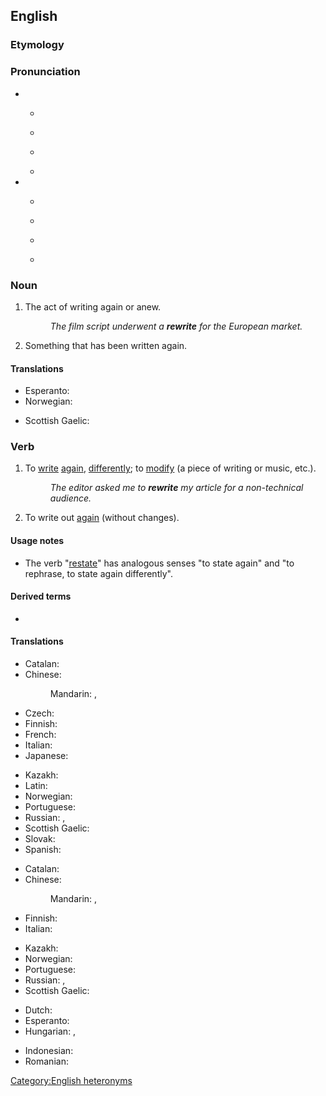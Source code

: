 ==English==
{{wikipedia|dab=rewrite}}

===Etymology===
{{prefix|en|re|write}}

===Pronunciation===
* {{qualifier|noun}}
** {{a|UK}} {{IPA|en|/ˈɹiː.ɹaɪt/}}
** {{audio|en|LL-Q1860 (eng)-Vealhurl-rewrite (noun).wav |Audio (UK)}}
** {{a|US}} {{IPA|en|/ˈɹi.ɹaɪt/}}
** {{rhymes|en|iːɹaɪt}}
* {{a|verb}}
** {{a|UK}} {{IPA|en|/ɹiːˈɹaɪt/}}
** {{audio|en|LL-Q1860 (eng)-Vealhurl-rewrite (verb).wav |Audio (UK)}}
** {{a|US}} {{IPA|en|/ɹiˈɹaɪt/}}
** {{rhymes|en|aɪt}}

===Noun===
{{en-noun}}

# The act of writing again or anew.
#: ''The film script underwent a '''rewrite''' for the European market.''
# Something that has been written again.

====Translations====
{{trans-top|something that has been written again}}
* Esperanto: {{t|eo|reverko}}
* Norwegian: {{t|no|omskrivning|m|f}}
{{trans-mid}}
* Scottish Gaelic: {{t|gd|ath-sgrìobhadh|m}}
{{trans-bottom}}

===Verb===
{{en-verb|rewrites|rewriting|rewrote|rewritten}}

# {{lb|en|transitive}} To [[write]] [[again]], [[differently]]; to [[modify]] (a piece of writing or music, etc.).
#: ''The editor asked me to '''rewrite''' my article for a non-technical audience.''
# {{lb|en|transitive}} To write out [[again]] (without changes).

====Usage notes====
* The verb "[[restate]]" has analogous senses "to state again" and "to rephrase, to state again differently".

====Derived terms====
* {{l|en|rewritable}}

====Translations====
{{trans-top|write again, differently}}
* Catalan: {{t+|ca|reescriure}}
* Chinese:
*: Mandarin: {{t+|cmn|重寫|sc=Hani}}, {{t+|cmn|重写|tr=chóngxiě|sc=Hani}}
* Czech: {{t+|cs|přepsat|pf}}
* Finnish: {{t|fi|[[kirjoittaa]] [[uudestaan]]}}
* French: {{t+|fr|réécrire}}
* Italian: {{t|it|riscrivere}}
* Japanese: {{t|ja|書き直す|tr=かきなおす, kakinaosu|sc=Jpan}}
{{trans-mid}}
* Kazakh: {{t|kk|көшіру|sc=Cyrl}}
* Latin: {{t|la|rescrībō}}
* Norwegian: {{t|no|omskrive}}
* Portuguese: {{t+|pt|reescrever}}
* Russian: {{t+|ru|перепи́сывать|impf}}, {{t+|ru|переписа́ть|pf}}
* Scottish Gaelic: {{t|gd|ath-sgrìobh}}
* Slovak: {{t|sk|prepísať|pf}}
* Spanish: {{t+|es|reescribir}}
{{trans-bottom}}

{{trans-top|write again, without changing}}
* Catalan: {{t+|ca|reescriure}}
* Chinese:
*: Mandarin: {{t+|cmn|抄寫|sc=Hani}}, {{t+|cmn|抄写|tr=chāoxiě|sc=Hani}}
* Finnish: {{t|fi|[[kirjoittaa]] [[uudestaan]]}}
* Italian: {{t|it|riscrivere}}
{{trans-mid}}
* Kazakh: {{t|kk|көшіру|sc=Cyrl}}
* Norwegian: {{t|no|rekonstruere}}
* Portuguese: {{t+|pt|reescrever}}
* Russian: {{t+|ru|перепи́сывать|impf}}, {{t+|ru|переписа́ть|pf}}
* Scottish Gaelic: {{t|gd|ath-sgrìobh}}
{{trans-bottom}}

{{checktrans-top|to write again}}
* Dutch: {{t+check|nl|herschrijven}}
* Esperanto: {{t-check|eo|reskribi}}
* Hungarian: {{t+check|hu|átír}}, {{t+check|hu|átfogalmaz}}
{{trans-mid}}
* Indonesian: {{t-check|id|[[tulis|menulis]] [[ulang]]}} <!-- was "[[tulis|menulis]] [[ulang]]" - assumed sum-of-parts; if an idiom, remove the wikilinks to the individual words. see [[User:Kephir/gadgets/xte#Translation_fixing]] -->
* Romanian: {{t+check|ro|rescrie}}
{{trans-bottom}}

[[Category:English heteronyms]]